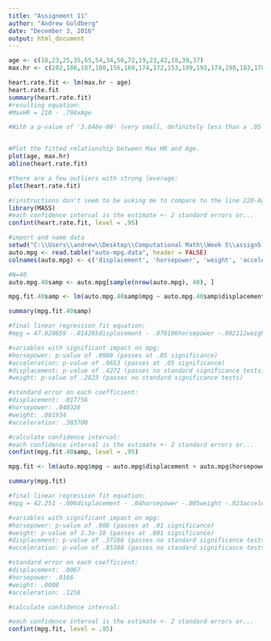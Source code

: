 ---
title: "Assignment 11"
author: "Andrew Goldberg"
date: "December 3, 2016"
output: html_document
---


```{r Heartrate}
age <- c(18,23,25,35,65,54,34,56,72,19,23,42,18,39,37)
max.hr <- c(202,186,187,180,156,169,174,172,153,199,193,174,198,183,178) 

heart.rate.fit <- lm(max.hr ~ age)
heart.rate.fit
summary(heart.rate.fit)
#resulting equation:
#MaxHR = 210 - .798xAge

#With a p-value of '3.848e-08' (very small, definitely less than a .05 or even .01 significance level, can not accept the null), and r-squared of .9021 (explains high amount of variation in data), we would accept that the effect is significant 


#Plot the fitted relationship between Max HR and Age.
plot(age, max.hr)
abline(heart.rate.fit)

#there are a few outliers with strong leverage:
plot(heart.rate.fit)

#(instructions don't seem to be asking me to compare to the line 220-Age, so not sure why its included, hopefully I'm not missing anything...but just in case, here is the confidence interval:)
library(MASS)
#each confidence interval is the estimate +- 2 standard errors or...
confint(heart.rate.fit, level = .95)
```
```{r lm mgp, n=40}
#import and name data
setwd("C:\\Users\\andrew\\Desktop\\Computational Math\\Week 5\\assign5 (2)\\assign5")
auto.mpg <- read.table("auto-mpg.data", header = FALSE)
colnames(auto.mpg) <- c('displacement', 'horsepower', 'weight', 'acceleration', 'mpg')

#N=40
auto.mpg.40samp <- auto.mpg[sample(nrow(auto.mpg), 40), ]

mpg.fit.40samp <- lm(auto.mpg.40samp$mpg ~ auto.mpg.40samp$displacement + auto.mpg.40samp$horsepower + auto.mpg.40samp$weight + auto.mpg.40samp$acceleration)

summary(mpg.fit.40samp)

#final linear regression fit equation:
#mpg = 47.820659 -.014265displacement - .070106horsepower -.002112weight -.577934acceleration

#variables with significant impact on mpg:
#horsepower: p-value of .0909 (passes at .05 significance)
#acceleration: p-value of .0653 (passes at .05 significance)
#displacement: p-value of .4272 (passes no standard significance tests)
#weight: p-value of .2823 (passes no standard significance tests)

#standard error on each coefficient:
#displacement: .017756
#horsepower: .040326
#weight: .001934
#acceleration: .303700

#calculate confidence interval: 
#each confidence interval is the estimate +- 2 standard errors or...
confint(mpg.fit.40samp, level = .95)
```

```{r}


mpg.fit <- lm(auto.mpg$mpg ~ auto.mpg$displacement + auto.mpg$horsepower + auto.mpg$weight + auto.mpg$acceleration)

summary(mpg.fit)

#final linear regression fit equation:
#mpg = 42.251 -.006displacement - .04horsepower -.005weight -.023acceleration

#variables with significant impact on mpg:
#horsepower: p-value of .008 (passes at .01 significance)
#weight: p-value of 2.3e-10 (passes at .001 significance)
#displacement: p-value of .37166 (passes no standard significance tests)
#acceleration: p-value of .85388 (passes no standard significance tests)

#standard error on each coefficient:
#displacement: .0067
#horsepower: .0166
#weight: .0008
#acceleration: .1256

#calculate confidence interval: 

#each confidence interval is the estimate +- 2 standard errors or...
confint(mpg.fit, level = .95)
```


